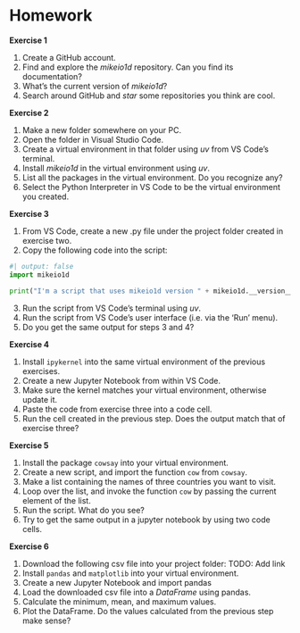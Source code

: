 # Homework {.unnumbered}

**Exercise 1**

1. Create a GitHub account.
2. Find and explore the *mikeio1d* repository. Can you find its documentation?
3. What's the current version of *mikeio1d*?
4. Search around GitHub and *star* some repositories you think are cool.

**Exercise 2**

1. Make a new folder somewhere on your PC.
2. Open the folder in Visual Studio Code.
3. Create a virtual environment in that folder using *uv* from VS Code's terminal.
4. Install *mikeio1d* in the virtual environment using *uv*.
5. List all the packages in the virtual environment. Do you recognize any?
6. Select the Python Interpreter in VS Code to be the virtual environment you created.

**Exercise 3**

1. From VS Code, create a new .py file under the project folder created in exercise two.
2. Copy the following code into the script:
```python
#| output: false
import mikeio1d

print("I'm a script that uses mikeio1d version " + mikeio1d.__version__)
```
3. Run the script from VS Code's terminal using *uv*.
4. Run the script from VS Code's user interface (i.e. via the 'Run' menu).
5. Do you get the same output for steps 3 and 4?

**Exercise 4**

1. Install `ipykernel` into the same virtual environment of the previous exercises.
2. Create a new Jupyter Notebook from within VS Code.
3. Make sure the kernel matches your virtual environment, otherwise update it.
4. Paste the code from exercise three into a code cell.
5. Run the cell created in the previous step. Does the output match that of exercise three?

**Exercise 5**

1. Install the package `cowsay` into your virtual environment.
2. Create a new script, and import the function `cow` from `cowsay`.
3. Make a list containing the names of three countries you want to visit.
4. Loop over the list, and invoke the function `cow` by passing the current element of the list.
5. Run the script. What do you see?
6. Try to get the same output in a jupyter notebook by using two code cells.

**Exercise 6**

1. Download the following csv file into your project folder: TODO: Add link
2. Install `pandas` and `matplotlib` into your virtual environment.
3. Create a new Jupyter Notebook and import pandas
4. Load the downloaded csv file into a *DataFrame* using pandas.
5. Calculate the minimum, mean, and maximum values.
6. Plot the DataFrame. Do the values calculated from the previous step make sense?
